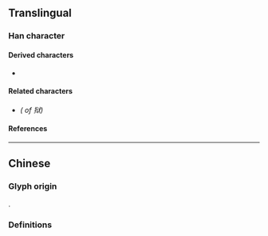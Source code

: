 {{also|獄}}
{{character info}}
==Translingual==

===Han character===
{{Han char|rn=94|rad=犬|as=06|sn=9|four=|canj=KHIVK|ids=⿲犭讠犬}}

====Derived characters====
* {{l|mul|[[𬸚]]}}

====Related characters====
* {{l|mul|[[獄]]}} ''({{w|Traditional Chinese|Traditional form}} of 狱)''

====References====
{{Han ref|kx=0711.101|hdz=21346.070|uh=72F1}}

----

==Chinese==

===Glyph origin===
{{Han simp|獄|f=言|t=讠}}.

===Definitions===
{{zh-see|獄}}